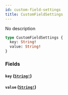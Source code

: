 ```yaml
---
id: custom-field-settings
title: CustomFieldSettings
---
```


No description

```graphql
type CustomFieldSettings {
  key: String!
  value: String!
}
```

### Fields

#### `key` ([`String!`](/docs/graphql/scalars/string))

#### `value` ([`String!`](/docs/graphql/scalars/string))
